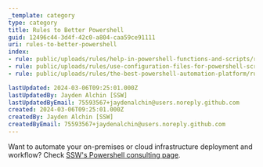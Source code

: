 ```yaml
---
_template: category
type: category
title: Rules to Better Powershell
guid: 12496c44-3d4f-42c0-a804-caa59ce91111
uri: rules-to-better-powershell
index:
- rule: public/uploads/rules/help-in-powershell-functions-and-scripts/rule.mdx
- rule: public/uploads/rules/use-configuration-files-for-powershell-scripts/rule.mdx
- rule: public/uploads/rules/the-best-powershell-automation-platform/rule.mdx

lastUpdated: 2024-03-06T09:25:01.000Z
lastUpdatedBy: Jayden Alchin [SSW]
lastUpdatedByEmail: 75593567+jaydenalchin@users.noreply.github.com
created: 2024-03-06T09:25:01.000Z
createdBy: Jayden Alchin [SSW]
createdByEmail: 75593567+jaydenalchin@users.noreply.github.com
---
```


Want to automate your on-premises or cloud infrastructure deployment and workflow? Check [SSW's Powershell consulting page](https://www.ssw.com.au/consulting/powershell).
